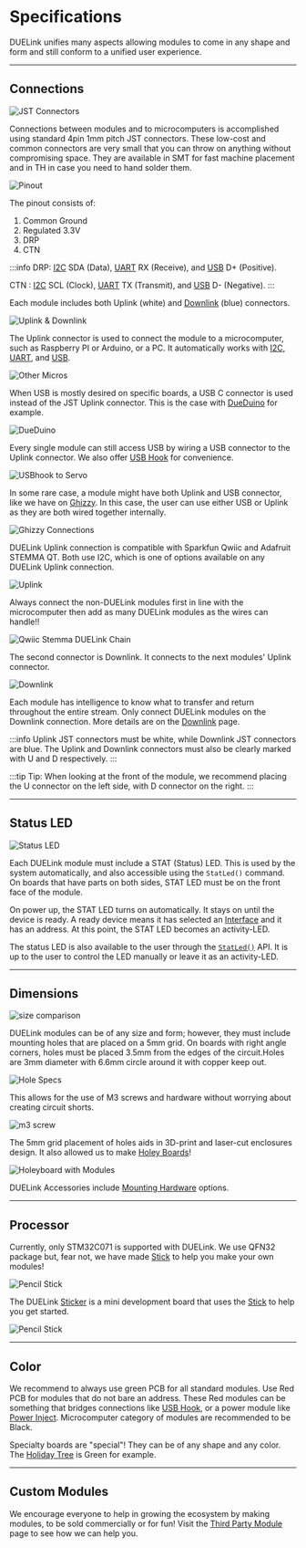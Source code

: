 # Specifications


DUELink unifies many aspects allowing modules to come in any shape and form and still conform to a unified user experience.

---

## Connections

![JST Connectors](pathname:///img/jst-specs.png)

Connections between modules and to microcomputers is accomplished using standard 4pin 1mm pitch JST connectors. These low-cost and common connectors are very small that you can throw on anything without compromising space. They are available in SMT for fast machine placement and in TH in case you need to hand solder them.

![Pinout](pathname:///img/pinout.png)

The pinout consists of:

1. Common Ground
2. Regulated 3.3V
3. DRP
4. CTN

:::info
DRP: [I2C](interface/i2c) SDA (Data), [UART](interface/uart) RX (Receive), and [USB](interface/usb) D+ (Positive).

CTN : [I2C](interface/i2c) SCL (Clock), [UART](interface/uart) TX (Transmit), and [USB](interface/usb) D- (Negative).
:::

Each module includes both Uplink (white) and [Downlink](interface/downlink) (blue) connectors.

![Uplink & Downlink](pathname:///img/uplink-downlink.png)

The Uplink connector is used to connect the module to a microcomputer, such as Raspberry PI or Arduino, or a PC. It automatically works with [I2C](interface/i2c), [UART](interface/uart), and [USB](interface/usb).

![Other Micros](pathname:///img/other-micros.png)

When USB is mostly desired on specific boards, a USB C connector is used instead of the JST Uplink connector. This is the case with [DueDuino](./products/mcdueduino-a) for example.

![DueDuino](pathname:///img/dueduino-uplink.png)

Every single module can still access USB by wiring a USB connector to the Uplink connector. We also offer [USB Hook](./products/adusbhook-a) for convenience.

![USBhook to Servo](pathname:///img/usbhook-servo-x1.png)

In some rare case, a module might have both Uplink and USB connector, like we have on [Ghizzy](./products/spghizzy-b). In this case, the user can use either USB or Uplink as they are both wired together internally.

![Ghizzy Connections](pathname:///img/ghizzy-connections.png)

DUELink Uplink connection is compatible with Sparkfun Qwiic and Adafruit STEMMA QT.
Both use I2C, which is one of options available on any DUELink Uplink connection.

![Uplink](pathname:///img/uplink.png)

Always connect the non-DUELink modules first in line with the microcomputer then add as many DUELink modules as the wires can handle!!

![Qwiic Stemma DUELink Chain](pathname:///img/qwiic-stemma-duelink.png)

The second connector is Downlink. It connects to the next modules' Uplink connector.

![Downlink](pathname:///img/downlink.png)

Each module has intelligence to know what to transfer and return throughout the entire stream. Only connect DUELink modules on the Downlink connection. More details are on the [Downlink](interface/downlink) page.

:::info
Uplink JST connectors must be white, while Downlink JST connectors are blue. The Uplink and Downlink connectors must also be clearly marked with U and D respectively. 
:::

:::tip
Tip: When looking at the front of the module, we recommend placing the U connector on the left side, with D connector on the right.
:::

---

## Status LED

![Status LED](pathname:///img/statled-blink.gif)

Each DUELink module must include a STAT (Status) LED. This is used by the system automatically, and also accessible using the `StatLed()` command. On boards that have parts on both sides, STAT LED must be on the front face of the module.

On power up, the STAT LED turns on automatically. It stays on until the device is ready. A ready device means it has selected an [Interface](./interface/intro.mdx) and it has an address. At this point, the STAT LED becomes an activity-LED.

The status LED is also available to the user through the [`StatLed()`](./engine/stdlib.mdx) API. It is up to the user to control the LED manually or leave it as an activity-LED.

---

## Dimensions

![size comparison](pathname:///img/duelink-modules.png)

DUELink modules can be of any size and form; however, they must include mounting holes that are placed on a 5mm grid. On boards with right angle corners, holes must be placed 3.5mm from the edges of the circuit.Holes are 3mm diameter with 6.6mm circle around it with copper keep out.

![Hole Specs](pathname:///img/duelink-hole-specs.png)

This allows for the use of M3 screws and hardware without worrying about creating circuit shorts.

![m3 screw](pathname:///img/m3-screw.png)

The 5mm grid placement of holes aids in 3D-print and laser-cut enclosures design. It also allowed us to make [Holey Boards](./products/axholeyboards-a)!

![Holeyboard with Modules](pathname:///img/holeyboard-modules.png)

DUELink Accessories include [Mounting Hardware](./products/axmounting-a) options.

---

## Processor

Currently, only STM32C071 is supported with DUELink. We use QFN32 package but, fear not, we have made [Stick](./products/mcstick-a) to help you make your own modules!

![Pencil Stick](pathname:///img/pencil-stick.png)

The DUELink [Sticker](./products/adsticker-c) is a mini development board that uses the [Stick](./products/mcstick-a) to help you get started.

![Pencil Stick](pathname:///img/catalog/adsticker-c-1.png)

---

## Color

We recommend to always use green PCB for all standard modules. Use Red PCB for modules that do not bare an address. These Red modules can be something that bridges connections like [USB Hook](./products/adusbhook-a), or a power module like [Power Inject](./products/adpowerinject-a.mdx). Microcomputer category of modules are recommended to be Black.

Specialty boards are "special"! They can be of any shape and any color. The [Holiday Tree](./products/spholidaytree-b) is Green for example.

---

## Custom Modules

We encourage everyone to help in growing the ecosystem by making modules, to be sold commercially or for fun! Visit the [Third Party Module](./catalog/third-party) page to see how we can help you.
